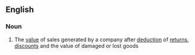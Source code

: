 ==English==

===Noun===
{{en-noun|sg=[[net]] [[sales]]|-}}

# The [[value]] of sales generated by a company after [[deduction]] of [[return]]s, [[discount]]s and the value of damaged or lost goods